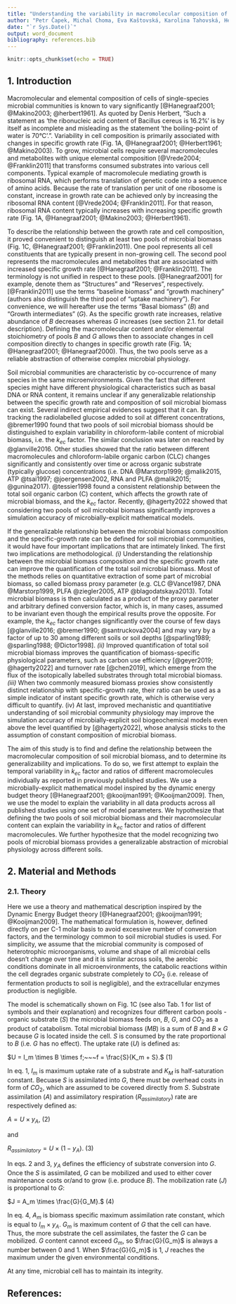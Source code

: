 ```yaml
---
title: "Understanding the variability in macromolecular composition of soil microbial biomass"
author: "Petr Čapek, Michal Choma, Eva Kaštovská, Karolina Tahovská, Helen Glanville, Hana Šantrůčková"
date: "`r Sys.Date()`"
output: word_document
bibliography: references.bib
---
```


```r
knitr::opts_chunk$set(echo = TRUE)
```

## 1. Introduction

Macromolecular and elemental composition of cells of single-species microbial communities is known to vary significantly [@Hanegraaf2001; @Makino2003; @herbert1961]. As quoted by Denis Herbert, "Such a statement as 'the ribonucleic acid content of Bacillus cereus is 16.2%' is by itself as incomplete and misleading as the statement 'the boiling-point of water is 70°C'.". Variability in cell composition is primarily associated with changes in specific growth rate (Fig. 1A, @Hanegraaf2001; @Herbert1961; @Makino2003). To grow, microbial cells require several macromolecules and metabolites with unique elemental composition [@Vrede2004; @Franklin2011] that transforms consumed substrates into various cell components. Typical example of macromolecule mediating growth is ribosomal RNA, which performs translation of genetic code into a sequence of amino acids. Because the rate of translation per unit of one ribosome is constant, increase in growth rate can be achieved only by increasing the ribosomal RNA content [@Vrede2004; @Franklin2011]. For that reason, ribosomal RNA content typically increases with increasing specific growth rate (Fig. 1A, @Hanegraaf2001; @Makino2003; @Herbert1961).

To describe the relationship between the growth rate and cell composition, it proved convenient to distinguish at least two pools of microbial biomass (Fig. 1C, @Hanegraaf2001; @Franklin2011). One pool represents all cell constituents that are typically present in non-growing cell. The second pool represents the macromolecules and metabolites that are associated with increased specific growth rate [@Hanegraaf2001; @Franklin2011]. The terminology is not unified in respect to these pools. [@Hanegraaf2001] for example, denote them as "Structures" and "Reserves", respectively. [@Franklin2011] use the terms "baseline biomass" and "growth machinery" (authors also distinguish the third pool of "uptake machinery"). For convenience, we will hereafter use the terms "Basal biomass" ($B$) and "Growth intermediates" ($G$). As the specific growth rate increases, relative abundance of $B$ decreases whereas $G$ increases (see section 2.1. for detail description). Defining the macromolecular content and/or elemental stoichiometry of pools $B$ and $G$ allows then to associate changes in cell composition directly to changes in specific growth rate (Fig. 1A; @Hanegraaf2001; @Hanegraaf2000). Thus, the two pools serve as a reliable abstraction of otherwise complex microbial physiology.

Soil microbial communities are characteristic by co-occurrence of many species in the same microenvironments. Given the fact that different species might have different physiological characteristics such as basal DNA or RNA content, it remains unclear if any generalizable relationship between the specific growth rate and composition of soil microbial biomass can exist. Several indirect empirical evidences suggest that it can. By tracking the radiolabelled glucose added to soil at different concentrations, @bremer1990 found that two pools of soil microbial biomass should be distinguished to explain variability in chloroform-labile content of microbial biomass, i.e. the $k_{ec}$ factor. The similar conclusion was later on reached by @glanville2016. Other studies showed that the ratio between different macromolecules and chloroform-labile organic carbon (CLC) changes significantly and consistently over time or across organic substrate (typically glucose) concentrations (i.e. DNA @Marstorp1999; @malik2015, ATP @tsai1997; @joergensen2002, RNA and PLFA @malik2015; @gunina2017). @tessier1998 found a consistent relationship between the total soil organic carbon (C) content, which affects the growth rate of microbial biomass, and the $k_{ec}$ factor. Recently, @hagerty2022 showed that considering two pools of soil microbial biomass significantly improves a simulation accuracy of microbially-explicit mathematical models.

If the generalizable relationship between the microbial biomass composition and the specific-growth rate can be defined for soil microbial communities, it would have four important implications that are intimately linked. The first two implications are methodological. *(i)* Understanding the relationship between the microbial biomass composition and the specific growth rate can improve the quantification of the total soil microbial biomass. Most of the methods relies on quantitative extraction of some part of microbial biomass, so called biomass proxy parameter (e.g. CLC @Vance1987, DNA @Marstorp1999, PLFA @ziegler2005, ATP @blagodatskaya2013). Total microbial biomass is then calculated as a product of the proxy parameter and arbitrary defined conversion factor, which is, in many cases, assumed to be invariant even though the empirical results prove the opposite. For example, the $k_{ec}$ factor changes significantly over the course of few days [@glanville2016; @bremer1990; @santruckova2004] and may vary by a factor of up to 30 among different soils or soil depths [@sparling1989; @sparling1988; @Dictor1998]. *(ii)* Improved quantification of total soil microbial biomass improves the quantification of biomass-specific physiological parameters, such as carbon use efficiency [@geyer2019; @hagerty2022] and turnover rate [@chen2019], which emerge from the flux of the isotopically labelled substrates through total microbial biomass. *(iii)* When two commonly measured biomass proxies show consistently distinct relationship with specific-growth rate, their ratio can be used as a simple indicator of instant specific growth rate, which is otherwise very difficult to quantify. (iv) At last, improved mechanistic and quantitiative understanding of soil microbial community physiology may improve the simulation accuracy of microbially-explicit soil biogeochemical models even above the level quantified by [@hagerty2022], whose analysis sticks to the assumption of constant composition of microbial biomass.

The aim of this study is to find and define the relationship between the macromolecular composition of soil microbial biomass, and to determine its generalizability and implications. To do so, we first attempt to explain the temporal variability in $k_{ec}$ factor and ratios of different macromolecules individually as reported in previously published studies. We use a microbially-explicit mathematical model inspired by the dynamic energy budget theory [@Hanegraaf2001; @kooijman1991; @Kooijman2009]. Then, we use the model to explain the variability in all data products across all published studies using one set of model parameters. We hypothesize that defining the two pools of soil microbial biomass and their macromolecular content can explain the variability in $k_{ec}$ factor and ratios of different macromolecules. We further hypothesize that the model recognizing two pools of microbial biomass provides a generalizable abstraction of microbial physiology across different soils.

## 2. Material and Methods

### 2.1. Theory

Here we use a theory and mathematical description inspired by the Dynamic Energy Budget theory [@Hanegraaf2001; @kooijman1991; @Kooijman2009]. The mathematical formulation is, however, defined directly on per C-1 molar basis to avoid excessive number of conversion factors, and the terminology common to soil microbial studies is used. For simplicity, we assume that the microbial community is composed of heterotrophic microorganisms, volume and shape of all microbial cells doesn't change over time and it is similar across soils, the aerobic conditions dominate in all microenvironments, the catabolic reactions within the cell degrades organic substrate completely to $CO_{2}$ (i.e. release of fermentation products to soil is negligible), and the extracellular enzymes production is negligible.

The model is schematically shown on Fig. 1C (see also Tab. 1 for list of symbols and their explanation) and recognizes four different carbon pools - organic substrate ($S$) the microbial biomass feeds on, $B$, $G$, and $CO_{2}$ as a product of catabolism. Total microbial biomass ($MB$) is a sum of $B$ and $B \times G$ because $G$ is located inside the cell. $S$ is consumed by the rate proportional to $B$ (i.e. $G$ has no effect). The uptake rate ($U$) is defined as:

$U = I_m \times B \times f;~~~f = \frac{S}{K_m + S}.$ (1)

In eq. 1, $I_m$ is maximum uptake rate of a substrate and $K_M$ is half-saturation constant. Becuase $S$ is assimilated into $G$, there must be overhead costs in form of $CO_{2}$, which are assumed to be covered directly from $S$. Substrate assimilation ($A$) and assimilatory respiration ($R_{assimilatory}$) rate are respectively defined as:

$A = U \times y_A,$ (2)

and

$R_{assimilatory} = U \times (1-y_A).$ (3)

In eqs. 2 and 3, $y_A$ defines the efficiency of substrate conversion into $G$. Once the $S$ is assimilated, $G$ can be mobilized and used to either cover maintenance costs or/and to grow (i.e. produce $B$). The mobilization rate ($J$) is proportional to $G$:

$J = A_m \times \frac{G}{G_M}.$ (4)

In eq. 4, $A_m$ is biomass specific maximum assimilation rate constant, which is equal to $I_m \times y_A$. $G_m$ is maximum content of $G$ that the cell can have. Thus, the more substrate the cell assimilates, the faster the $G$ can be mobilized. $G$ content cannot exceed $G_m$, so $\frac{G}{G_m}$ is always a number between 0 and 1. When $\frac{G}{G_m}$ is 1, $J$ reaches the maximum under the given environmental conditions.

At any time, microbial cell has to maintain its integrity.

## References:
